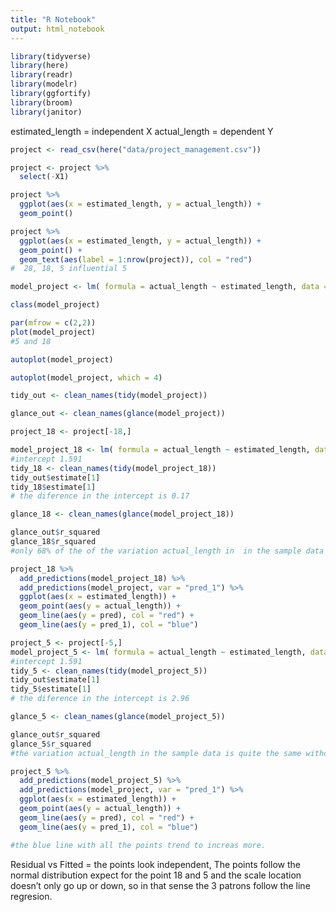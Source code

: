 ```yaml
---
title: "R Notebook"
output: html_notebook
---
```


```r
library(tidyverse)
library(here)
library(readr)
library(modelr)
library(ggfortify)
library(broom)
library(janitor)
```
estimated_length = independent X actual_length = dependent Y
```r
project <- read_csv(here("data/project_management.csv"))

project <- project %>%
  select(-X1)

project %>%
  ggplot(aes(x = estimated_length, y = actual_length)) +
  geom_point()
```
```r
project %>%
  ggplot(aes(x = estimated_length, y = actual_length)) +
  geom_point() +
  geom_text(aes(label = 1:nrow(project)), col = "red")
#  28, 18, 5 influential 5
```

```r
model_project <- lm( formula = actual_length ~ estimated_length, data = project)

class(model_project)

par(mfrow = c(2,2))
plot(model_project)
#5 and 18


```

```r
autoplot(model_project)
```

```r
autoplot(model_project, which = 4)
```

```r
tidy_out <- clean_names(tidy(model_project))

glance_out <- clean_names(glance(model_project))


```

```r
project_18 <- project[-18,]
```

```r
model_project_18 <- lm( formula = actual_length ~ estimated_length, data = project_18)
#intercept 1.591 
tidy_18 <- clean_names(tidy(model_project_18))
tidy_out$estimate[1]  
tidy_18$estimate[1]
# the diference in the intercept is 0.17 

glance_18 <- clean_names(glance(model_project_18))

glance_out$r_squared
glance_18$r_squared
#only 68% of the of the variation actual_length in  in the sample data can be explained by variation in estimated_length, only increase by 4% points the r_squared 
```

```r


project_18 %>%
  add_predictions(model_project_18) %>%
  add_predictions(model_project, var = "pred_1") %>%
  ggplot(aes(x = estimated_length)) +
  geom_point(aes(y = actual_length)) +
  geom_line(aes(y = pred), col = "red") +
  geom_line(aes(y = pred_1), col = "blue")
```
```r
project_5 <- project[-5,]
model_project_5 <- lm( formula = actual_length ~ estimated_length, data = project_5)
#intercept 1.591 
tidy_5 <- clean_names(tidy(model_project_5))
tidy_out$estimate[1]
tidy_5$estimate[1]
# the diference in the intercept is 2.96

glance_5 <- clean_names(glance(model_project_5))

glance_out$r_squared
glance_5$r_squared
#the variation actual_length in the sample data is quite the same without the influence poin of 5
```

```r
project_5 %>%
  add_predictions(model_project_5) %>%
  add_predictions(model_project, var = "pred_1") %>%
  ggplot(aes(x = estimated_length)) +
  geom_point(aes(y = actual_length)) +
  geom_line(aes(y = pred), col = "red") +
  geom_line(aes(y = pred_1), col = "blue")

#the blue line with all the points trend to increas more. 
```

Residual vs Fitted = the points look independent, The points follow the normal distribution expect for the point 18 and 5 and the scale location doesn't only go up or down, so in that sense the 3 patrons follow the line regresion. 